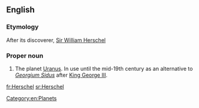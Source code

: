 ==English==

===Etymology===
After its discoverer, [[w:Sir William Herschel|Sir William Herschel]]

===Proper noun===
{{en-proper noun}}

# {{label|en|astronomy|obsolete}} The planet [[Uranus]]. In use until the mid-19th century as an alternative to ''[[Georgium Sidus]]'' after [[w:George III of the United Kingdom|King George III]].

[[Category:en:Planets]]

[[fr:Herschel]]
[[sr:Herschel]]